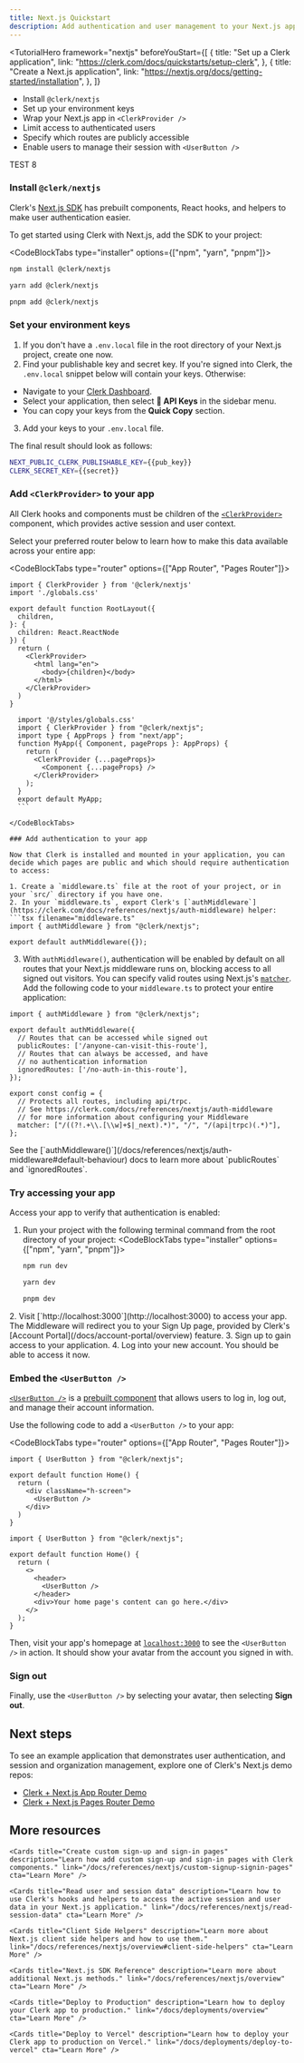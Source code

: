 ---
title: Next.js Quickstart
description: Add authentication and user management to your Next.js app with Clerk.
---

<TutorialHero
  framework="nextjs"
  beforeYouStart={[
    {
      title: "Set up a Clerk application",
      link: "https://clerk.com/docs/quickstarts/setup-clerk",
    },
    {
      title: "Create a Next.js application",
      link: "https://nextjs.org/docs/getting-started/installation",
    },
  ]}
>

- Install `@clerk/nextjs`
- Set up your environment keys
- Wrap your Next.js app in `<ClerkProvider />`
- Limit access to authenticated users
- Specify which routes are publicly accessible
- Enable users to manage their session with `<UserButton />`

</TutorialHero>

TEST 8

<Steps>

### Install `@clerk/nextjs`

Clerk's [Next.js SDK](/docs/references/nextjs/overview) has prebuilt components, React hooks, and helpers to make user authentication easier.

To get started using Clerk with Next.js, add the SDK to your project:

<CodeBlockTabs type="installer" options={["npm", "yarn", "pnpm"]}>
  ```bash filename="terminal"
  npm install @clerk/nextjs
  ```

```bash filename="terminal"
yarn add @clerk/nextjs
```

```bash filename="terminal"
pnpm add @clerk/nextjs
```

</CodeBlockTabs>

### Set your environment keys

1. If you don't have a `.env.local` file in the root directory of your Next.js project, create one now.
2. Find your publishable key and secret key. If you're signed into Clerk, the `.env.local` snippet below will contain your keys. Otherwise:
  - Navigate to your [Clerk Dashboard](https://dashboard.clerk.com/last-active?path=api-keys).
  - Select your application, then select **🔑 API Keys** in the sidebar menu.
  - You can copy your keys from the **Quick Copy** section.
3. Add your keys to your `.env.local` file. 

The final result should look as follows:

  <InjectKeys>

  ```sh filename=".env.local"
  NEXT_PUBLIC_CLERK_PUBLISHABLE_KEY={{pub_key}}
  CLERK_SECRET_KEY={{secret}}
  ```

  </InjectKeys>

### Add `<ClerkProvider>` to your app

All Clerk hooks and components must be children of the [`<ClerkProvider>`](/docs/components/clerk-provider) component, which provides active session and user context.

Select your preferred router below to learn how to make this data available across your entire app:

<CodeBlockTabs type="router" options={["App Router", "Pages Router"]}>
  ```tsx filename="/src/app/layout.tsx" {1,10-14}
  import { ClerkProvider } from '@clerk/nextjs'
  import './globals.css'

  export default function RootLayout({
    children,
  }: {
    children: React.ReactNode
  }) {
    return (        
      <ClerkProvider>
        <html lang="en">
          <body>{children}</body>
        </html>
      </ClerkProvider>
    )
  }
  ```

  ```tsx filename="_app.tsx" {2,6-8}
    import '@/styles/globals.css'
    import { ClerkProvider } from "@clerk/nextjs";
    import type { AppProps } from "next/app";
    function MyApp({ Component, pageProps }: AppProps) {
      return (          
        <ClerkProvider {...pageProps}>
          <Component {...pageProps} />
        </ClerkProvider>
      );
    }
    export default MyApp;
    ```

</CodeBlockTabs>

### Add authentication to your app

Now that Clerk is installed and mounted in your application, you can decide which pages are public and which should require authentication to access:

1. Create a `middleware.ts` file at the root of your project, or in your `src/` directory if you have one.
2. In your `middleware.ts`, export Clerk's [`authMiddleware`](https://clerk.com/docs/references/nextjs/auth-middleware) helper:
  ```tsx filename="middleware.ts"
  import { authMiddleware } from "@clerk/nextjs";

  export default authMiddleware({});
  ```
3. With `authMiddleware()`, authentication will be enabled by default on all routes that your Next.js middleware runs on, blocking access to all signed out visitors. You can specify valid routes using Next.js's [`matcher`](https://nextjs.org/docs/app/building-your-application/routing/middleware#matcher). Add the following code to your `middleware.ts` to protect your entire application:

  ```tsx filename="middleware.ts" {15}
  import { authMiddleware } from "@clerk/nextjs";

  export default authMiddleware({
    // Routes that can be accessed while signed out
    publicRoutes: ['/anyone-can-visit-this-route'],
    // Routes that can always be accessed, and have
    // no authentication information
    ignoredRoutes: ['/no-auth-in-this-route'],
  });

  export const config = {
    // Protects all routes, including api/trpc.
    // See https://clerk.com/docs/references/nextjs/auth-middleware
    // for more information about configuring your Middleware
    matcher: ["/((?!.+\\.[\\w]+$|_next).*)", "/", "/(api|trpc)(.*)"],
  };
  ```

<Callout type="info">
  See the [`authMiddleware()`](/docs/references/nextjs/auth-middleware#default-behaviour) docs to learn more about `publicRoutes` and `ignoredRoutes`.
</Callout>

### Try accessing your app

Access your app to verify that authentication is enabled:

1. Run your project with the following terminal command from the root directory of your project:
  <CodeBlockTabs type="installer" options={["npm", "yarn", "pnpm"]}>
    ```bash filename="terminal"
    npm run dev
    ```

    ```bash filename="terminal"
    yarn dev
    ```

    ```bash filename="terminal"
    pnpm dev
    ```

  </CodeBlockTabs>
2. Visit [`http://localhost:3000`](http://localhost:3000) to access your app. The Middleware will redirect you to your Sign Up page, provided by Clerk's [Account Portal](/docs/account-portal/overview) feature.
3. Sign up to gain access to your application.
4. Log into your new account. You should be able to access it now.

### Embed the `<UserButton />`

[`<UserButton />`](/docs/components/user/user-button) is a [prebuilt component](/docs/components/overview) that allows users to log in, log out, and manage their account information.

Use the following code to add a `<UserButton />` to your app: 

<CodeBlockTabs type="router" options={["App Router", "Pages Router"]}>
```tsx filename="app/page.tsx" {1,6}
import { UserButton } from "@clerk/nextjs";

export default function Home() {
  return (
    <div className="h-screen">
      <UserButton />
    </div>
  )
}
```

```tsx filename="pages/index.tsx" {1,7}
import { UserButton } from "@clerk/nextjs";

export default function Home() {
  return (
    <>
      <header>
        <UserButton />
      </header>
      <div>Your home page's content can go here.</div>
    </>
  );
}
```

</CodeBlockTabs>

Then, visit your app's homepage at [`localhost:3000`](http://localhost:3000) to see the `<UserButton />` in action. It should show your avatar from the account you signed in with.

### Sign out

Finally, use the `<UserButton />` by selecting your avatar, then selecting **Sign out**.

</Steps>

## Next steps

To see an example application that demonstrates user authentication, and session and organization management, explore one of Clerk's Next.js demo repos:

- [Clerk + Next.js App Router Demo](https://github.com/clerk/clerk-nextjs-demo-app-router)
- [Clerk + Next.js Pages Router Demo](https://github.com/clerk/clerk-nextjs-demo-pages-router)

## More resources

<div className="container mx-auto my-4">
  <div className="grid grid-cols-1 gap-6 md:grid-cols-2">

    <Cards title="Create custom sign-up and sign-in pages" description="Learn how add custom sign-up and sign-in pages with Clerk components." link="/docs/references/nextjs/custom-signup-signin-pages" cta="Learn More" />

    <Cards title="Read user and session data" description="Learn how to use Clerk's hooks and helpers to access the active session and user data in your Next.js application." link="/docs/references/nextjs/read-session-data" cta="Learn More" />

    <Cards title="Client Side Helpers" description="Learn more about Next.js client side helpers and how to use them." link="/docs/references/nextjs/overview#client-side-helpers" cta="Learn More" />

    <Cards title="Next.js SDK Reference" description="Learn more about additional Next.js methods." link="/docs/references/nextjs/overview" cta="Learn More" />

    <Cards title="Deploy to Production" description="Learn how to deploy your Clerk app to production." link="/docs/deployments/overview" cta="Learn More" />

    <Cards title="Deploy to Vercel" description="Learn how to deploy your Clerk app to production on Vercel." link="/docs/deployments/deploy-to-vercel" cta="Learn More" />

  </div>
</div>
